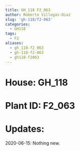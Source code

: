 ```yaml
---
title: GH_118 F2_063
author: Roberto Villegas-Diaz
slug: 'gh-118/f2-063'
categories:
  - GH118
tags:
  - F2
aliases:
  - gh_118-f2_063
  - gh-118-f2-063
  - gh118-f2063
---
```


# **House**: GH_118
# **Plant ID**: F2_063
# **Updates**: 
2020-06-15: Nothing new.
